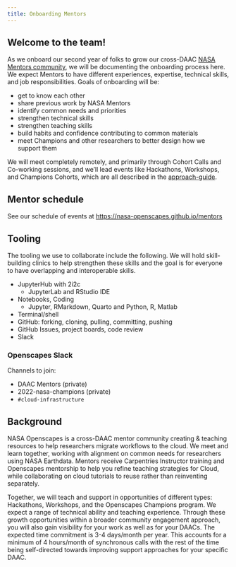 ```yaml
---
title: Onboarding Mentors
---
```


## Welcome to the team!

As we onboard our second year of folks to grow our cross-DAAC [NASA Mentors community](https://nasa-openscapes.github.io/mentors.html), we will be documenting the onboarding process here. We expect Mentors to have different experiences, expertise, technical skills, and job responsibilities. Goals of onboarding will be: 

- get to know each other 
- share previous work by NASA Mentors
- identify common needs and priorities
- strengthen technical skills
- strengthen teaching skills
- build habits and confidence contributing to common materials
- meet Champions and other researchers to better design how we support them 

We will meet completely remotely, and primarily through Cohort Calls and Co-working sessions, and we'll lead events like Hackathons, Workshops, and Champions Cohorts, which are all described in the [approach-guide](https://openscapes.github.io/approach-guide/approach/seaside-chats.html).

## Mentor schedule

See our schedule of events at <https://nasa-openscapes.github.io/mentors>

## Tooling

The tooling we use to collaborate include the following. We will hold skill-building clinics to help strengthen these skills and the goal is for everyone to have overlapping and interoperable skills.

- JupyterHub with 2i2c
  - JupyterLab and RStudio IDE
- Notebooks, Coding 
  - Jupyter, RMarkdown, Quarto and Python, R, Matlab
- Terminal/shell
- GitHub: forking, cloning, pulling, committing, pushing
- GitHub Issues, project boards, code review
- Slack

### Openscapes Slack

Channels to join: 

- DAAC Mentors (private) 
- 2022-nasa-champions (private)
- `#cloud-infrastructure` 

## Background 

NASA Openscapes is a cross-DAAC mentor community creating & teaching resources to help researchers migrate workflows to the cloud. We meet and learn together, working with alignment on common needs for researchers using NASA Earthdata. Mentors receive Carpentries Instructor training and Openscapes mentorship to help you refine teaching strategies for Cloud, while collaborating on cloud tutorials to reuse rather than reinventing separately. 

Together, we will teach and support in opportunities of different types: Hackathons, Workshops, and the Openscapes Champions program. We expect a range of technical ability and teaching experience. Through these growth opportunities within a broader community engagement approach, you will also gain visibility for your work as well as for your DAACs. The expected time commitment is 3-4 days/month per year. This accounts for a minimum of 4 hours/month of synchronous calls with the rest of the time being self-directed towards improving support approaches for your specific DAAC.